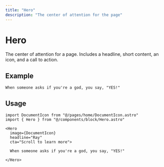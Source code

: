 ```yaml
---
title: "Hero"
description: "The center of attention for the page"
---
```



# Hero

The center of attention for a page. Includes a headline, short content, an icon, and a call to action.

## Example

<Hero
    image={DocumentIcon}
    headline="Ray"
    cta="Scroll to learn more">

    When someone asks if you're a god, you say, "YES!"

</Hero>

## Usage

```tsx
import DocumentIcon from "@/pages/home/DocumentIcon.astro"
import { Hero } from "@/components/block/Hero.astro"

<Hero
  image={DocumentIcon}
  headline="Ray"
  cta="Scroll to learn more">

  When someone asks if you're a god, you say, "YES!"

</Hero>
```